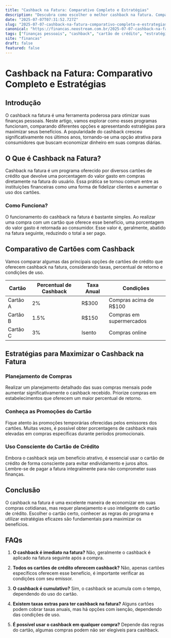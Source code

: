 ```yaml
---
title: "Cashback na Fatura: Comparativo Completo e Estratégias"
description: "Descubra como escolher o melhor cashback na fatura. Comparativo entre opções e estratégias para maximizar seus benefícios financeiros."
date: "2025-07-07T07:31:52.727Z"
slug: "2025-07-07-cashback-na-fatura-comparativo-completo-e-estrategias"
canonical: "https://financas.neostream.com.br/2025-07-07-cashback-na-fatura-comparativo-completo-e-estrategias"
tags: ["finanças pessoais", "cashback", "cartão de crédito", "estratégias financeiras"]
site: "financas"
draft: false
featured: false
---
```


# Cashback na Fatura: Comparativo Completo e Estratégias

## Introdução
O cashback na fatura é uma ferramenta poderosa para otimizar suas finanças pessoais. Neste artigo, vamos explorar como esses programas funcionam, comparando diferentes opções e apresentando estratégias para maximizar seus benefícios. A popularidade do cashback cresceu significativamente nos últimos anos, tornando-se uma opção atrativa para consumidores que buscam economizar dinheiro em suas compras diárias.

## O Que é Cashback na Fatura?
Cashback na fatura é um programa oferecido por diversos cartões de crédito que devolve uma porcentagem do valor gasto em compras diretamente na fatura do usuário. Essa prática se tornou comum entre as instituições financeiras como uma forma de fidelizar clientes e aumentar o uso dos cartões.

### Como Funciona?
O funcionamento do cashback na fatura é bastante simples. Ao realizar uma compra com um cartão que oferece esse benefício, uma porcentagem do valor gasto é retornada ao consumidor. Esse valor é, geralmente, abatido na fatura seguinte, reduzindo o total a ser pago.

## Comparativo de Cartões com Cashback
Vamos comparar algumas das principais opções de cartões de crédito que oferecem cashback na fatura, considerando taxas, percentual de retorno e condições de uso.

| Cartão | Percentual de Cashback | Taxa Anual | Condições |
|--------|-----------------------|------------|-----------|
| Cartão A | 2% | R$300 | Compras acima de R$100 |
| Cartão B | 1.5% | R$150 | Compras em supermercados |
| Cartão C | 3% | Isento | Compras online |

## Estratégias para Maximizar o Cashback na Fatura

### Planejamento de Compras
Realizar um planejamento detalhado das suas compras mensais pode aumentar significativamente o cashback recebido. Priorize compras em estabelecimentos que oferecem um maior percentual de retorno.

### Conheça as Promoções do Cartão
Fique atento às promoções temporárias oferecidas pelos emissores dos cartões. Muitas vezes, é possível obter porcentagens de cashback mais elevadas em compras específicas durante períodos promocionais.

### Uso Consciente do Cartão de Crédito
Embora o cashback seja um benefício atrativo, é essencial usar o cartão de crédito de forma consciente para evitar endividamento e juros altos. Lembre-se de pagar a fatura integralmente para não comprometer suas finanças.

## Conclusão
O cashback na fatura é uma excelente maneira de economizar em suas compras cotidianas, mas requer planejamento e uso inteligente do cartão de crédito. Escolher o cartão certo, conhecer as regras do programa e utilizar estratégias eficazes são fundamentais para maximizar os benefícios.

## FAQs

1. **O cashback é imediato na fatura?**
   Não, geralmente o cashback é aplicado na fatura seguinte após a compra.

2. **Todos os cartões de crédito oferecem cashback?**
   Não, apenas cartões específicos oferecem esse benefício, é importante verificar as condições com seu emissor.

3. **O cashback é cumulativo?**
   Sim, o cashback se acumula com o tempo, dependendo do uso do cartão.

4. **Existem taxas extras para ter cashback na fatura?**
   Alguns cartões podem cobrar taxas anuais, mas há opções com isenção, dependendo das condições de uso.

5. **É possível usar o cashback em qualquer compra?**
   Depende das regras do cartão, algumas compras podem não ser elegíveis para cashback.